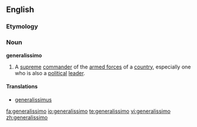 ==English==
{{wikipedia}}

===Etymology===
{{It.}}

===Noun===
'''generalissimo'''

# {{military}} A [[supreme]] [[commander]] of the [[armed forces]] of a [[country]], especially one who is also a [[political]] [[leader]].

====Translations====
{{trans-top|supreme commander}}
* [[generalissimus]] {{m}}
{{trans-mid}}
{{trans-bottom}}

[[fa:generalissimo]]
[[io:generalissimo]]
[[te:generalissimo]]
[[vi:generalissimo]]
[[zh:generalissimo]]